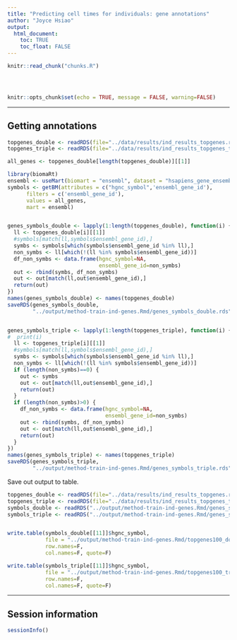```yaml
---
title: "Predicting cell times for individuals: gene annotations"
author: "Joyce Hsiao"
output: 
  html_document:
    toc: TRUE
    toc_float: FALSE
---
```


<!-- The file analysis/chunks.R contains chunks that define default settings
shared across the workflowr files. -->
```r
knitr::read_chunk("chunks.R")
```

<!-- Update knitr chunk options -->
```r
```

<!-- Insert the date the file was last updated -->
```r
```

<!-- Insert the code version (Git commit SHA1) if Git repository exists and R
 package git2r is installed -->
```r
```

```r
knitr::opts_chunk$set(echo = TRUE, message = FALSE, warning=FALSE)
```

---


## Getting annotations

```r
topgenes_double <- readRDS(file="../data/results/ind_results_topgenes.rds")
topgenes_triple <- readRDS(file="../data/results/ind_results_topgenes_triple.rds")

all_genes <- topgenes_double[length(topgenes_double)][[1]]

library(biomaRt)
ensembl <- useMart(biomart = "ensembl", dataset = "hsapiens_gene_ensembl")
symbols <- getBM(attributes = c("hgnc_symbol",'ensembl_gene_id'), 
      filters = c('ensembl_gene_id'),
      values = all_genes, 
      mart = ensembl)


genes_symbols_double <- lapply(1:length(topgenes_double), function(i) {
  ll <- topgenes_double[i][[1]]
  #symbols[match(ll,symbols$ensembl_gene_id),]
  symbs <- symbols[which(symbols$ensembl_gene_id %in% ll),]
  non_symbs <- ll[which(!(ll %in% symbols$ensembl_gene_id))]
  df_non_symbs <- data.frame(hgnc_symbol=NA,
                             ensembl_gene_id=non_symbs)  
  out <- rbind(symbs, df_non_symbs)
  out <- out[match(ll,out$ensembl_gene_id),]
  return(out)
})
names(genes_symbols_double) <- names(topgenes_double)
saveRDS(genes_symbols_double, 
        "../output/method-train-ind-genes.Rmd/genes_symbols_double.rds")


genes_symbols_triple <- lapply(1:length(topgenes_triple), function(i) {
#  print(i)
  ll <- topgenes_triple[i][[1]]
  #symbols[match(ll,symbols$ensembl_gene_id),]
  symbs <- symbols[which(symbols$ensembl_gene_id %in% ll),]
  non_symbs <- ll[which(!(ll %in% symbols$ensembl_gene_id))]
  if (length(non_symbs)==0) {
    out <- symbs
    out <- out[match(ll,out$ensembl_gene_id),]
    return(out)    
  }
  if (length(non_symbs)>0) {
    df_non_symbs <- data.frame(hgnc_symbol=NA,
                               ensembl_gene_id=non_symbs)  
    out <- rbind(symbs, df_non_symbs)
    out <- out[match(ll,out$ensembl_gene_id),]
    return(out)
  }
})
names(genes_symbols_triple) <- names(topgenes_triple)
saveRDS(genes_symbols_triple, 
        "../output/method-train-ind-genes.Rmd/genes_symbols_triple.rds")
```

Save out output to table.

```r
topgenes_double <- readRDS(file="../data/results/ind_results_topgenes.rds")
topgenes_triple <- readRDS(file="../data/results/ind_results_topgenes_triple.rds")
symbols_double <- readRDS("../output/method-train-ind-genes.Rmd/genes_symbols_double.rds")
symbols_triple <- readRDS("../output/method-train-ind-genes.Rmd/genes_symbols_triple.rds")


write.table(symbols_double[[11]]$hgnc_symbol,
            file = "../output/method-train-ind-genes.Rmd/topgenes100_double.txt",
            row.names=F,
            col.names=F, quote=F)

write.table(symbols_triple[[11]]$hgnc_symbol,
            file = "../output/method-train-ind-genes.Rmd/topgenes100_triple.txt",
            row.names=F,
            col.names=F, quote=F)

```




---

## Session information

```r
sessionInfo()
```

